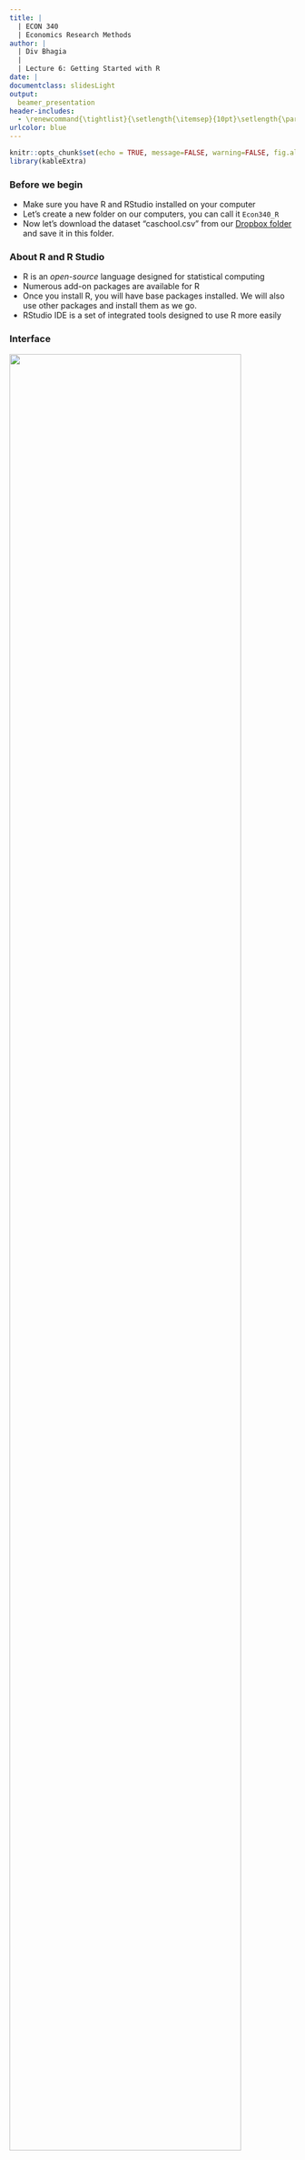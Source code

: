 ```yaml
---
title: |
  | ECON 340  
  | Economics Research Methods
author: |
  | Div Bhagia
  |
  | Lecture 6: Getting Started with R
date: |
documentclass: slidesLight
output:
  beamer_presentation
header-includes:
  - \renewcommand{\tightlist}{\setlength{\itemsep}{10pt}\setlength{\parskip}{0pt}}
urlcolor: blue
---
```


```r
knitr::opts_chunk$set(echo = TRUE, message=FALSE, warning=FALSE, fig.align="center")
library(kableExtra)
```

### Before we begin
-   Make sure you have R and RStudio installed on your computer
-   Let's create a new folder on our computers, you can call it `Econ340_R`
-   Now let's download the dataset "caschool.csv" from our [Dropbox folder](https://www.dropbox.com/sh/9x7ac4qwnddl650/AAAP1FdTpFp2rXyZ6t-9-qqTa?dl=0) and save it in this folder. 

### About R and R Studio
-   R is an *open-source* language designed for statistical computing 
-   Numerous add-on packages are available for R
-   Once you install R, you will have base packages installed. We will also use other packages and install them as we go. 
-   RStudio IDE is a set of integrated tools designed to use R more easily

### Interface
![](interface.png){width="90%"}

### Getting Started
- Open RStudio and open the project `Econ340_R`:\
    File $\rightarrow$ Open Project $\rightarrow$ Select the folder `Econ340_R`
- An R project is simply a *working directory* with some additional details so you can pick up where you left easily
- Since we have this project open, R will save and retrieve files from this folder now
- It is good practice to keep all files (code, data, output, etc.) related to a project in one folder 

### Getting Started
-   Now let's create a new R Script:\
    File $\rightarrow$ New File $\rightarrow$ R Script
-   This should create a new untitled file in your window.
-   Save this file to the `Econ340_R` folder:\
    File $\rightarrow$ Save as $\rightarrow$ Type *getting_started* $\rightarrow$ Save
-   We will write all of our code in this script and execute it using the Run button on the top right
-   From next time, you can also just click on the .Rproj file that got created in the folder to open the project


### Installing Packages
-   Let us now install our first package `TidyVerse`
- [TidyVerse](https://www.tidyverse.org/) is a collection of R packages that share an underlying design philosophy, grammar, and data structures
-   You only need to install a package once, so no need to do it again if you installed `TidyVerse` before
-   To install a package:
Tools $\rightarrow$ Install Packages $\rightarrow$ Install from Repository (CRAN) $\rightarrow$ Type *TidyVerse*
    
### Loading Packages
-   Once a package is installed you need to load it before you can use it, so at the top of your R script put the following command:
    ```r
    library(tidyverse)
    ```

<!-- ### File Management
-   It is good practice to keep all files related to a project in one folder 
-   Essentially you want R to use this folder as your *working directory*
-   Working directory is the folder where R will save files and retrieve files from

### How to set the working directory
Three ways to set the working directory:

-   Option 1: Initialize R from this folder: click on the R script _in_ the folder to open RStudio
    -   Note: This doesn't work if RStudio is already running so quit it and then restart it again by clicking on the R script in the folder.
-   Option 2: Open the folder under *Files* on bottom-left in R Studio and click on: More $\rightarrow$ Set As Working Directory
-   Option 3: Manually tell R the directory (path) of this folder

### Option 3: Manually setting the path
```r
# Manually set directory
setwd("/Users/dbhagia/myfolder")
 ```

-   On a Mac, you can right click on any folder and click *Get Info* to get the path
-   On a Windows computer, you can find the location in the address bar on the top (replace "\\" with "/")
-   Alternatively, you can find your path by opening the folder under Files on bottom-left in R Studio and clicking: More $\rightarrow$ Copy Folder Path to Clipboard -->

### Importing Data
-   We can import data from all kinds of format in R
-   Some of the common formats in which data are stored are .xls, .xlsx, .csv
-   .xls and .xlsx are Microsoft Excel's native formats, however often data is stored in .csv files as the they are simpler
-   Data in R format has extension .rda or .Rdata 

### So Far
- You should have a folder on your computer with "caschool.csv" and "getting_started.R".
- In your R script, you shoud have the following commands
    ```r
    library(tidyverse)
    ```
- Run your code and make sure you do not get an error 
- You can select it and Run or use the dropdown next to Run and click Run All or use Source. *(If you just click Run, it will only execute the current line)* 


### Importing Data
To import the dataset:
```r
data <- read.csv("caschool.csv")
```
This data set consists of information on 420 elementary school districts in California from 1998-1999. 
&nbsp;

You can find the description of the variables in the accompanying codebook.

### Assignment Operator
-   The symbol $<-$ stands for the assignment operator
-   You can use shorcut Alt + - (Windows) or Option + - (Mac)\
    ```r
    data <- read.csv("caschool.csv")
    ```
- In the above code, we created a new object `data` and assigned the dataset we loaded using `read.csv()` to this object
- If your command ran succesfully, a new object called `data` should appear under the `Environment` (top-right) 

### Assignment Operator
```r
umm <- 2
umm <- "Hello"
umm
```
-   The first line of code above creates a new object `umm` and assigns value 2 to it.
-   The next line of code takes the existing object `umm` and assigns a new value to it.
-   Third line displays what is stored in object `umm`

### Exploring Data
-   Before doing anything too complicated, let's get a feel of the data
-   You can double click on the object `data` (or whatever you named it) under the `Environment` (top-right)
-   Or single click on the arrow on left of data to see the structure of the data (alternatively use `str()` command)
-   Some variables are stored as characters (`chr`), some as integers (`int`)

### Exploring Data
To see the list of variables:
```r
ls(data)
```
To summarize all variables in a dataset:
```r
summary(data)
```
To summarize a particular variable:
```r
summary(data$avginc)
```

### R Syntax
-   To call a variable we need to use `data$var_name` as multiple data objects can be loaded in R at the same time
-   Say we want to find the average math score
    ```r
    # Average math score
    mean(data$math_scr)
    ```
-   Can write comments using `#`
-   Try `median()` and `sd()` as well

### Help in R
-   To learn more about any function or it's arguments, one can type `?function_name` in the console.
-   For instance,
    ```r
    ?mean
    ```
-   This will open up the documentation for this section in the Help window (bottom-right).

### More on R Syntax
Nearly everything we do in R fits into one of three categories:

-   Create or overwrite an object (using the assignment operator $<-$)
-   Apply functions to objects
-   Look at objects

When we input arguments in the order the function lists them, no need to explicitly specify what argument we are referring to. 

### Exercise for you
- Create a new object called `mean_comp` that contains the mean of variable `computer`
- Create a new variable in the data frame `data` called `mean_comp` that contains the mean of `computer`

### Creating Objects
- You can create a new vector that contains numbers 1-5:
    ```r
    x1 <- c(1, 2, 3, 4, 5)
    ```
- To create `x2` that contains 0 and 100 on the left and right of `x1`, respectively 
    ```r
    x2 <- c(0, 1, 2, 3, 4, 5, 100)
    ```
- Alternatively
    ```r
    x2 <- c(0, x1, 100)
    ```

### Another exercise for you
- Use `?mean()` to figure out what the following code does:
    ```r
    mean(x2, 0.25)
    ```

### More on R Syntax
- Note that `mean(x2, 0.25)`  is equivalent to 
    ```r
    mean(x = x2, trim = 0.25)
    ```
- We can even write:
    ```r
    mean(trim = 0.25, x = x2)
    ```
If we follow the order, no need to explicitly refer to which argument and we can simply write `mean(x2, 0.25)`. 

### Few Last Words
-   Best way to learn a programming language is by using it
-   It is definitely challenging with a steep learning curve, but it is rewarding in the end
-   Internet is your friend (like you didn't know that!)
-   ChatGPT is helpful, but you still need to understand the programming language to reap its benefits.
-   Have fun while you are at it!
-   Next class: really cool things you can do in R :)
